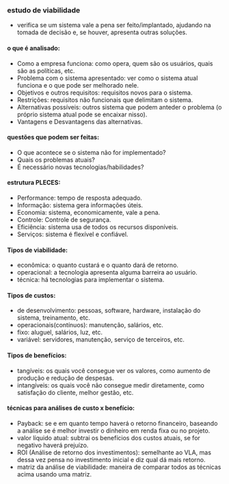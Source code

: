 






### estudo de viabilidade

-   verifica se um sistema vale a pena ser feito/implantado, ajudando na
    tomada de decisão e, se houver, apresenta outras soluções.

#### o que é analisado:

-   Como a empresa funciona: como opera, quem são os usuários, quais são
    as políticas, etc.
-   Problema com o sistema apresentado: ver como o sistema atual
    funciona e o que pode ser melhorado nele.
-   Objetivos e outros requisitos: requisitos novos para o sistema.
-   Restrições: requisitos não funcionais que delimitam o sistema.
-   Alternativas possíveis: outros sistema que podem anteder o problema
    (o próprio sistema atual pode se encaixar nisso).
-   Vantagens e Desvantagens das alternativas.

#### questões que podem ser feitas:

-   O que acontece se o sistema não for implementado?
-   Quais os problemas atuais?
-   É necessário novas tecnologias/habilidades?

#### estrutura PLECES:

-   Performance: tempo de resposta adequado.
-   Informação: sistema gera informações úteis.
-   Economia: sistema, economicamente, vale a pena.
-   Controle: Controle de segurança.
-   Eficiência: sistema usa de todos os recursos disponíveis.
-   Serviços: sistema é flexível e confiável.

#### Tipos de viabilidade:

-   econômica: o quanto custará e o quanto dará de retorno.
-   operacional: a tecnologia apresenta alguma barreira ao usuário.
-   técnica: há tecnologias para implementar o sistema.

#### Tipos de custos:

-   de desenvolvimento: pessoas, software, hardware, instalação do
    sistema, treinamento, etc.
-   operacionais(contínuos): manutenção, salários, etc.
-   fixo: aluguel, salários, luz, etc.
-   variável: servidores, manutenção, serviço de terceiros, etc.

#### Tipos de benefícios:

-   tangíveis: os quais você consegue ver os valores, como aumento de
    produção e redução de despesas.
-   intangíveis: os quais você não consegue medir diretamente, como
    satisfação do cliente, melhor gestão, etc.

#### técnicas para análises de custo x benefício:

-   Payback: se e em quanto tempo haverá o retorno financeiro, baseando
    a análise se é melhor investir o dinheiro em renda fixa ou no
    projeto.
-   valor líquido atual: subtrai os benefícios dos custos atuais, se for
    negativo haverá prejuízo.
-   ROI (Análise de retorno dos investimentos): semelhante ao VLA, mas
    dessa vez pensa no investimento inicial e diz qual dá mais retorno.
-   matriz da análise de viabilidade: maneira de comparar todos as
    técnicas acima usando uma matriz.


